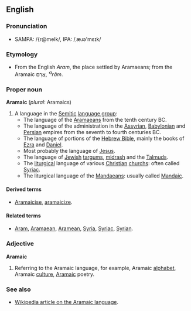 == English ==

=== Pronunciation ===

* SAMPA: /{r@meIk/, IPA: /&#716;&aelig;&#633;&#601;'m&#603;&#618;k/

=== Etymology ===

* From the English ''Aram'', the place settled by Aramaeans; from the Aramaic &#1488;&#1458;&#1512;&#1464;&#1501;, ''&#702;<sup>a</sup>r&#257;m''.

=== Proper noun ===

'''Aramaic''' (''plural'': Aramaics)
# A language in the [[Semitic]] [[language group]]:
#* The language of the [[Aramaean]]s from the tenth century BC.
#* The language of the administration in the [[Assyrian]], [[Babylonian]] and [[Persian]] empires from the seventh to fourth centuries BC.
#* The language of portions of the [[Hebrew Bible]], mainly the books of [[Ezra]] and [[Daniel]].
#* Most probably the language of [[Jesus]].
#* The language of [[Jewish]] [[targum]]s, [[midrash]] and the [[Talmud]]s.
#* The [[liturgical]] language of various [[Christian]] [[church]]s: often called [[Syriac]].
#* The liturgical language of the [[Mandaean]]s: usually called [[Mandaic]].

==== Derived terms ====

* [[Aramaicise]], [[aramaicize]].

==== Related terms ====

* [[Aram]], [[Aramaean]], [[Aramean]], [[Syria]], [[Syriac]], [[Syrian]].

=== Adjective ===

'''Aramaic'''
# Referring to the Aramaic language, for example, Aramaic [[alphabet]], Aramaic [[culture]], [[Aramaic]] poetry.

=== See also ===

* [[w:Aramaic language|Wikipedia article on the Aramaic language]].